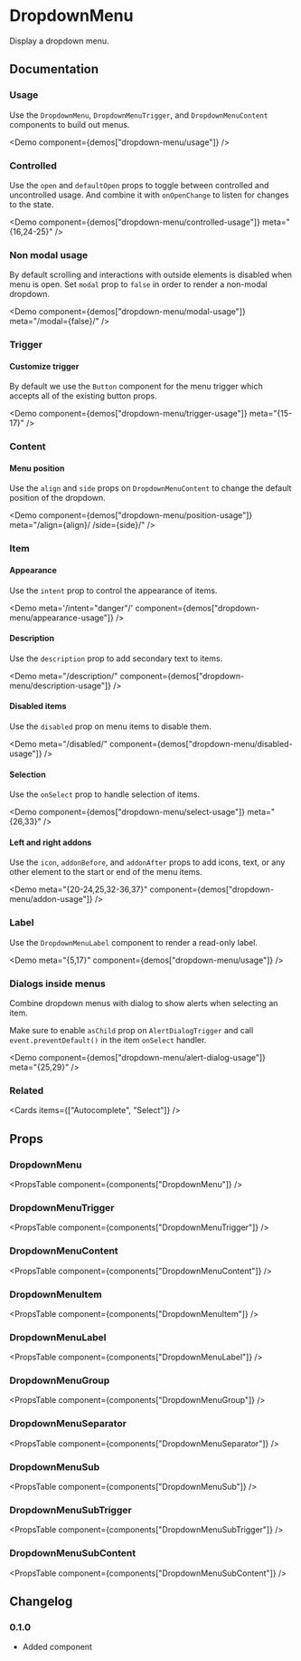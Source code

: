 
# DropdownMenu

Display a dropdown menu.

## Documentation

### Usage

Use the `DropdownMenu`, `DropdownMenuTrigger`, and `DropdownMenuContent` components to build out menus.

<Demo component={demos["dropdown-menu/usage"]} />

### Controlled

Use the `open` and `defaultOpen` props to toggle between controlled and uncontrolled usage. And combine it with `onOpenChange` to listen for changes to the state.

<Demo component={demos["dropdown-menu/controlled-usage"]} meta="{16,24-25}" />

### Non modal usage

By default scrolling and interactions with outside elements is disabled when menu is open. Set `modal` prop to `false` in order to render a non-modal dropdown.

<Demo component={demos["dropdown-menu/modal-usage"]} meta="/modal={false}/" />

### Trigger

#### Customize trigger

By default we use the `Button` component for the menu trigger which accepts all of the existing button props.

<Demo component={demos["dropdown-menu/trigger-usage"]} meta="{15-17}" />

### Content

#### Menu position

Use the `align` and `side` props on `DropdownMenuContent` to change the default position of the dropdown.

<Demo
  component={demos["dropdown-menu/position-usage"]}
  meta="/align={align}/ /side={side}/"
/>

### Item

#### Appearance

Use the `intent` prop to control the appearance of items.

<Demo
  meta='/intent="danger"/'
  component={demos["dropdown-menu/appearance-usage"]}
/>

#### Description

Use the `description` prop to add secondary text to items.

<Demo
  meta="/description/"
  component={demos["dropdown-menu/description-usage"]}
/>

#### Disabled items

Use the `disabled` prop on menu items to disable them.

<Demo meta="/disabled/" component={demos["dropdown-menu/disabled-usage"]} />

#### Selection

Use the `onSelect` prop to handle selection of items.

<Demo component={demos["dropdown-menu/select-usage"]} meta="{26,33}" />

#### Left and right addons

Use the `icon`, `addonBefore`, and `addonAfter` props to add icons, text, or any other element to the start or end of the menu items.

<Demo
  meta="{20-24,25,32-36,37}"
  component={demos["dropdown-menu/addon-usage"]}
/>

### Label

Use the `DropdownMenuLabel` component to render a read-only label.

<Demo meta="{5,17}" component={demos["dropdown-menu/usage"]} />

### Dialogs inside menus

Combine dropdown menus with dialog to show alerts when selecting an item.

Make sure to enable `asChild` prop on `AlertDialogTrigger` and call `event.preventDefault()` in the item `onSelect` handler.

<Demo component={demos["dropdown-menu/alert-dialog-usage"]} meta="{25,29}" />

### Related

<Cards items={["Autocomplete", "Select"]} />

## Props

### DropdownMenu

<PropsTable component={components["DropdownMenu"]} />
### DropdownMenuTrigger
<PropsTable component={components["DropdownMenuTrigger"]} />
### DropdownMenuContent
<PropsTable component={components["DropdownMenuContent"]} />
### DropdownMenuItem
<PropsTable component={components["DropdownMenuItem"]} />
### DropdownMenuLabel
<PropsTable component={components["DropdownMenuLabel"]} />
### DropdownMenuGroup
<PropsTable component={components["DropdownMenuGroup"]} />
### DropdownMenuSeparator
<PropsTable component={components["DropdownMenuSeparator"]} />
### DropdownMenuSub
<PropsTable component={components["DropdownMenuSub"]} />
### DropdownMenuSubTrigger
<PropsTable component={components["DropdownMenuSubTrigger"]} />
### DropdownMenuSubContent
<PropsTable component={components["DropdownMenuSubContent"]} />

## Changelog

### 0.1.0

- Added component

